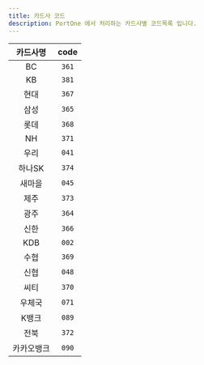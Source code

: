 ```yaml
---
title: 카드사 코드
description: PortOne 에서 처리하는 카드사별 코드목록 입니다.
---
```


| 카드사명 | code|
|:--------:|:---:|
|    BC    |`361`|
|    KB    |`381`|
|   현대   |`367`|
|   삼성   |`365`|
|   롯데   |`368`|
|    NH    |`371`|
|   우리   |`041`|
|  하나SK  |`374`|
|  새마을  |`045`|
|   제주   |`373`|
|   광주   |`364`|
|   신한   |`366`|
|    KDB   |`002`|
|   수협   |`369`|
|   신협   |`048`|
|   씨티   |`370`|
|  우체국  |`071`|
|   K뱅크  |`089`|
|   전북   |`372`|
|카카오뱅크|`090`|
